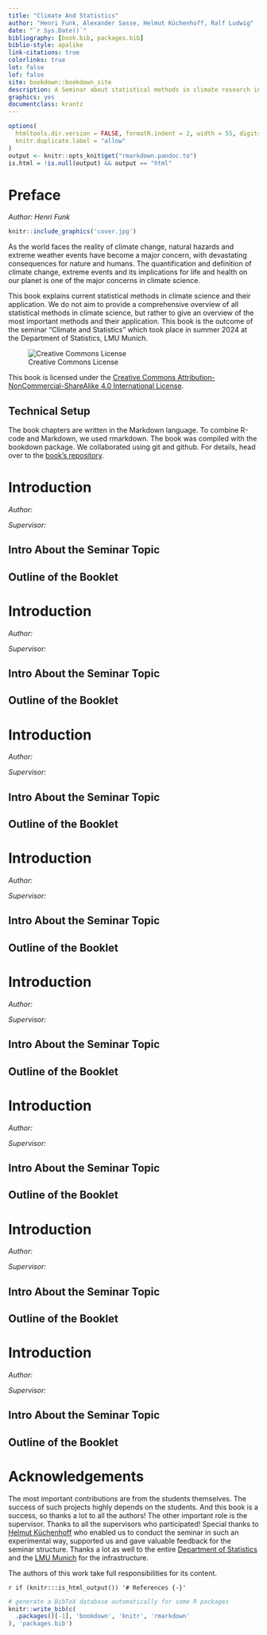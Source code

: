 ```yaml
---
title: "Climate And Statistics"
author: "Henri Funk, Alexander Sasse, Helmut Küchenhoff, Ralf Ludwig"
date: "`r Sys.Date()`"
bibliography: [book.bib, packages.bib]
biblio-style: apalike
link-citations: true
colorlinks: true
lot: false
lof: false
site: bookdown::bookdown_site
description: A Seminar about statistical methods in climate research in WS24/25.
graphics: yes
documentclass: krantz
---
```

<!--- cover-image: images/cover.png -->

```r
options(
  htmltools.dir.version = FALSE, formatR.indent = 2, width = 55, digits = 4,
  knitr.duplicate.label = "allow"
)
output <- knitr::opts_knit$get("rmarkdown.pandoc.to")
is.html = !is.null(output) && output == "html"
```

# Preface {-}

*Author: Henri Funk*

```r
knitr::include_graphics('cover.jpg')
```

As the world faces the reality of climate change, natural hazards and extreme weather events have become a major concern, with devastating consequences for nature and humans. The quantification and definition of climate change, extreme events and its implications for life and health on our planet is one of the major concerns in climate science. 

This book explains current statistical methods in climate science and their application.
We do not aim to provide a comprehensive overview of all statistical methods in climate science, but rather to give an overview of the most important methods and their application.
This book is the outcome of the seminar "Climate and Statistics" which took place in summer 2024 at the Department of Statistics, LMU Munich.

![Creative Commons License](by-nc-sa.png)

This book is licensed under the [Creative Commons Attribution-NonCommercial-ShareAlike 4.0 International License](http://creativecommons.org/licenses/by-nc-sa/4.0/).


\mainmatter

## Technical Setup {-}

The book chapters are written in the Markdown language.
To combine R-code and Markdown, we used rmarkdown.
The book was compiled with the bookdown package.
We collaborated using git and github.
For details, head over to the [book's repository](https://github.com/henrifnk/Seminar_ClimateNStatistics).



<!--chapter:end:index.Rmd-->

# Introduction

*Author: *

*Supervisor: *

## Intro About the Seminar Topic


## Outline of the Booklet


<!--chapter:end:00-introduction.Rmd-->

# Introduction

*Author: *

*Supervisor: *

## Intro About the Seminar Topic


## Outline of the Booklet


<!--chapter:end:01-weatherpattern.Rmd-->

# Introduction

*Author: *

*Supervisor: *

## Intro About the Seminar Topic


## Outline of the Booklet


<!--chapter:end:02-causaldisc.Rmd-->

# Introduction

*Author: *

*Supervisor: *

## Intro About the Seminar Topic


## Outline of the Booklet


<!--chapter:end:03-coldex.Rmd-->

# Introduction

*Author: *

*Supervisor: *

## Intro About the Seminar Topic


## Outline of the Booklet


<!--chapter:end:04-floodfreq.Rmd-->

# Introduction

*Author: *

*Supervisor: *

## Intro About the Seminar Topic


## Outline of the Booklet


<!--chapter:end:05-naturalveg.Rmd-->

# Introduction

*Author: *

*Supervisor: *

## Intro About the Seminar Topic


## Outline of the Booklet


<!--chapter:end:06-anthropo.Rmd-->

# Introduction

*Author: *

*Supervisor: *

## Intro About the Seminar Topic


## Outline of the Booklet


<!--chapter:end:07-ipcc.Rmd-->

# Acknowledgements

The most important contributions are from the students themselves.
The success of such projects highly depends on the students.
And this book is a success, so thanks a lot to all the authors!
The other important role is the supervisor.
Thanks to all the supervisors who participated!
Special thanks to [Helmut Küchenhoff](https://www.stablab.stat.uni-muenchen.de/personen/leitung/kuechenhoff1/index.html) who enabled us to conduct the seminar in such an experimental way, supported us and gave valuable feedback for the seminar structure.
Thanks a lot as well to the entire [Department of Statistics](https://www.statistik.uni-muenchen.de/) and the [LMU Munich](http://www.en.uni-muenchen.de/index.html) for the infrastructure.

The authors of this work take full responsibilities for its content.



<!--chapter:end:98-acknowledgments.Rmd-->

`r if (knitr:::is_html_output()) '# References {-}'`

```r
# generate a BibTeX database automatically for some R packages
knitr::write_bib(c(
  .packages()[-1], 'bookdown', 'knitr', 'rmarkdown'
), 'packages.bib')
```


<!--chapter:end:99-references.Rmd-->

